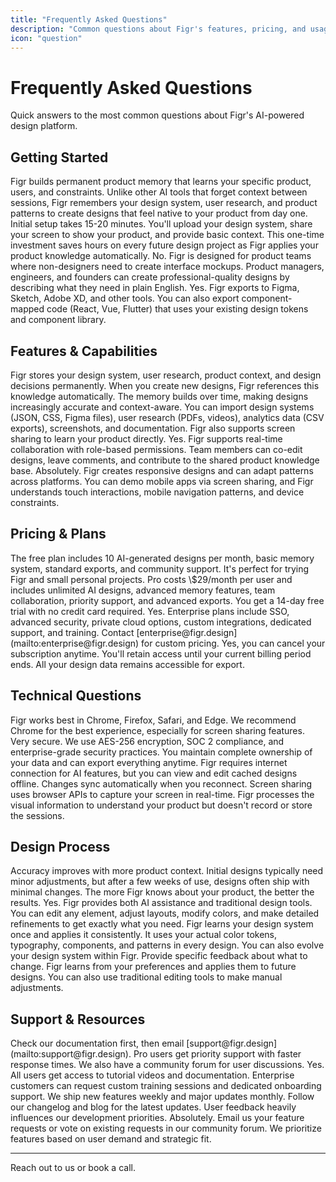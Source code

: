 ```yaml
---
title: "Frequently Asked Questions"
description: "Common questions about Figr's features, pricing, and usage answered by our team."
icon: "question"
---
```


# Frequently Asked Questions

Quick answers to the most common questions about Figr's AI-powered design platform.

## Getting Started

<AccordionGroup>
  <Accordion title="What makes Figr different from other AI design tools?">
    Figr builds permanent product memory that learns your specific product, users, and constraints. Unlike other AI tools that forget context between sessions, Figr remembers your design system, user research, and product patterns to create designs that feel native to your product from day one.
  </Accordion>
  <Accordion title="How long does it take to set up Figr for my product?">
    Initial setup takes 15-20 minutes. You'll upload your design system, share your screen to show your product, and provide basic context. This one-time investment saves hours on every future design project as Figr applies your product knowledge automatically.
  </Accordion>
  <Accordion title="Do I need design experience to use Figr?">
    No. Figr is designed for product teams where non-designers need to create interface mockups. Product managers, engineers, and founders can create professional-quality designs by describing what they need in plain English.
  </Accordion>
  <Accordion title="Can Figr work with my existing design tools?">
    Yes. Figr exports to Figma, Sketch, Adobe XD, and other tools. You can also export component-mapped code (React, Vue, Flutter) that uses your existing design tokens and component library.
  </Accordion>
</AccordionGroup>

## Features & Capabilities

<AccordionGroup>
  <Accordion title="How does Figr's memory system work?">
    Figr stores your design system, user research, product context, and design decisions permanently. When you create new designs, Figr references this knowledge automatically. The memory builds over time, making designs increasingly accurate and context-aware.
  </Accordion>
  <Accordion title="What types of data can I import into Figr?">
    You can import design systems (JSON, CSS, Figma files), user research (PDFs, videos), analytics data (CSV exports), screenshots, and documentation. Figr also supports screen sharing to learn your product directly.
  </Accordion>
  <Accordion title="Can multiple team members collaborate in Figr?">
    Yes. Figr supports real-time collaboration with role-based permissions. Team members can co-edit designs, leave comments, and contribute to the shared product knowledge base.
  </Accordion>
  <Accordion title="Does Figr work for mobile app design?">
    Absolutely. Figr creates responsive designs and can adapt patterns across platforms. You can demo mobile apps via screen sharing, and Figr understands touch interactions, mobile navigation patterns, and device constraints.
  </Accordion>
</AccordionGroup>

## Pricing & Plans

<AccordionGroup>
  <Accordion title="What does the free plan include?">
    The free plan includes 10 AI-generated designs per month, basic memory system, standard exports, and community support. It's perfect for trying Figr and small personal projects.
  </Accordion>
  <Accordion title="How does Pro plan pricing work?">
    Pro costs \$29/month per user and includes unlimited AI designs, advanced memory features, team collaboration, priority support, and advanced exports. You get a 14-day free trial with no credit card required.
  </Accordion>
  <Accordion title="Do you offer enterprise plans?">
    Yes. Enterprise plans include SSO, advanced security, private cloud options, custom integrations, dedicated support, and training. Contact [enterprise@figr.design](mailto:enterprise@figr.design) for custom pricing.
  </Accordion>
  <Accordion title="Can I cancel anytime?">
    Yes, you can cancel your subscription anytime. You'll retain access until your current billing period ends. All your design data remains accessible for export.
  </Accordion>
</AccordionGroup>

## Technical Questions

<AccordionGroup>
  <Accordion title="What browsers does Figr support?">
    Figr works best in Chrome, Firefox, Safari, and Edge. We recommend Chrome for the best experience, especially for screen sharing features.
  </Accordion>
  <Accordion title="How secure is my data in Figr?">
    Very secure. We use AES-256 encryption, SOC 2 compliance, and enterprise-grade security practices. You maintain complete ownership of your data and can export everything anytime.
  </Accordion>
  <Accordion title="Can I use Figr offline?">
    Figr requires internet connection for AI features, but you can view and edit cached designs offline. Changes sync automatically when you reconnect.
  </Accordion>
  <Accordion title="How does screen sharing work technically?">
    Screen sharing uses browser APIs to capture your screen in real-time. Figr processes the visual information to understand your product but doesn't record or store the sessions.
  </Accordion>
</AccordionGroup>

## Design Process

<AccordionGroup>
  <Accordion title="How accurate are Figr's AI-generated designs?">
    Accuracy improves with more product context. Initial designs typically need minor adjustments, but after a few weeks of use, designs often ship with minimal changes. The more Figr knows about your product, the better the results.
  </Accordion>
  <Accordion title="Can I modify AI-generated designs?">
    Yes. Figr provides both AI assistance and traditional design tools. You can edit any element, adjust layouts, modify colors, and make detailed refinements to get exactly what you need.
  </Accordion>
  <Accordion title="How does Figr handle design systems?">
    Figr learns your design system once and applies it consistently. It uses your actual color tokens, typography, components, and patterns in every design. You can also evolve your design system within Figr.
  </Accordion>
  <Accordion title="What if Figr creates something I don't like?">
    Provide specific feedback about what to change. Figr learns from your preferences and applies them to future designs. You can also use traditional editing tools to make manual adjustments.
  </Accordion>
</AccordionGroup>

## Support & Resources

<AccordionGroup>
  <Accordion title="How do I get help if I'm stuck?">
    Check our documentation first, then email [support@figr.design](mailto:support@figr.design). Pro users get priority support with faster response times. We also have a community forum for user discussions.
  </Accordion>
  <Accordion title="Do you provide onboarding or training?">
    Yes. All users get access to tutorial videos and documentation. Enterprise customers can request custom training sessions and dedicated onboarding support.
  </Accordion>
  <Accordion title="How often do you add new features?">
    We ship new features weekly and major updates monthly. Follow our changelog and blog for the latest updates. User feedback heavily influences our development priorities.
  </Accordion>
  <Accordion title="Can I request specific features?">
    Absolutely. Email us your feature requests or vote on existing requests in our community forum. We prioritize features based on user demand and strategic fit.
  </Accordion>
</AccordionGroup>

---

<Card title="Still have questions?" icon="question" iconType="regular" href="https://figr.design/contact">
  Reach out to us or book a call.
</Card>